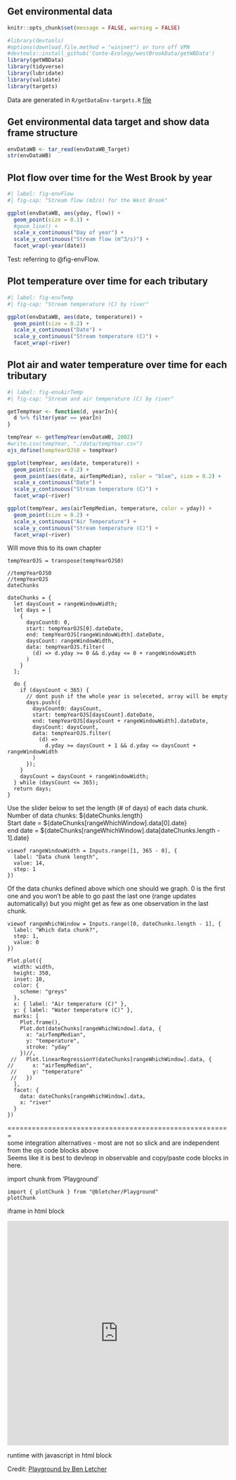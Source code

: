 ## Get environmental data

```r
knitr::opts_chunk$set(message = FALSE, warning = FALSE)
```

```r
#library(devtools)
#options(download.file.method = "wininet") or turn off VPN
#devtools::install_github('Conte-Ecology/westBrookData/getWBData')
library(getWBData)
library(tidyverse)
library(lubridate)
library(validate)
library(targets)
```

Data are generated in `R/getDataEnv-targets.R` [file](https://github.com/bletcher/wbBook_quarto_targets/blob/main/R/getDataEnv_targets.R)  

## Get environmental data target and show data frame structure

```r
envDataWB <- tar_read(envDataWB_Target)
str(envDataWB)
```

## Plot flow over time for the West Brook by year

```r
#| label: fig-envFlow
#| fig-cap: "Stream flow (m3/s) for the West Brook"

ggplot(envDataWB, aes(yday, flow)) +
  geom_point(size = 0.1) + 
  #geom_line() +
  scale_x_continuous("Day of year") +
  scale_y_continuous("Stream flow (m^3/s)") +
  facet_wrap(~year(date))


```

Test: referring to @fig-envFlow.

## Plot temperature over time for each tributary

```r
#| label: fig-envTemp
#| fig-cap: "Stream temperature (C) by river"

ggplot(envDataWB, aes(date, temperature)) +
  geom_point(size = 0.2) +
  scale_x_continuous("Date") +
  scale_y_continuous("Stream temperature (C)") +
  facet_wrap(~river)
```


## Plot air and water temperature over time for each tributary

```r
#| label: fig-envAirTemp
#| fig-cap: "Stream and air temperature (C) by river"

getTempYear <- function(d, yearIn){
  d %>% filter(year == yearIn)
}

tempYear <- getTempYear(envDataWB, 2002)
#write.csv(tempYear, "./data/tempYear.csv")
ojs_define(tempYearOJS0 = tempYear)

ggplot(tempYear, aes(date, temperature)) +
  geom_point(size = 0.2) +
  geom_point(aes(date, airTempMedian), color = "blue", size = 0.2) +
  scale_x_continuous("Date") +
  scale_y_continuous("Stream temperature (C)") +
  facet_wrap(~river)

ggplot(tempYear, aes(airTempMedian, temperature, color = yday)) +
  geom_point(size = 0.2) +
  scale_x_continuous("Air Temperature") +
  scale_y_continuous("Stream temperature (C)") +
  facet_wrap(~river)
```






Will move this to its own chapter
```ojs
tempYearOJS = transpose(tempYearOJS0)

//tempYearOJS0
//tempYearOJS
dateChunks
```


```ojs
dateChunks = {
  let daysCount = rangeWindowWidth;
  let days = [
    {
      daysCount0: 0,
      start: tempYearOJS[0].dateDate,
      end: tempYearOJS[rangeWindowWidth].dateDate,
      daysCount: rangeWindowWidth,
      data: tempYearOJS.filter(
        (d) => d.yday >= 0 && d.yday <= 0 + rangeWindowWidth
      )
    }
  ];

  do {
    if (daysCount < 365) {
      // dont push if the whole year is seleceted, array will be empty
      days.push({
        daysCount0: daysCount,
        start: tempYearOJS[daysCount].dateDate,
        end: tempYearOJS[daysCount + rangeWindowWidth].dateDate,
        daysCount: daysCount,
        data: tempYearOJS.filter(
          (d) =>
            d.yday >= daysCount + 1 && d.yday <= daysCount + rangeWindowWidth
        )
      });
    }
    daysCount = daysCount + rangeWindowWidth;
  } while (daysCount <= 365);
  return days;
}
```

Use the slider below to set the length (# of days) of each data chunk.  
Number of data chunks: ${dateChunks.length}  
Start date = ${dateChunks[rangeWhichWindow].data[0].date}  
end date = ${dateChunks[rangeWhichWindow].data[dateChunks.length - 1].date}  

```ojs
viewof rangeWindowWidth = Inputs.range([1, 365 - 0], {
  label: "Data chunk length",
  value: 14,
  step: 1
})
```



Of the data chunks defined above which one should we graph. 0 is the first one and you won't be able to go past the last one (range updates automatically) but you might get as few as one observation in the last chunk.

```ojs
viewof rangeWhichWindow = Inputs.range([0, dateChunks.length - 1], {
  label: "Which data chunk?",
  step: 1,
  value: 0
})
```

```ojs
Plot.plot({
  width: width,
  height: 350,
  inset: 10,
  color: {
    scheme: "greys"
  },
  x: { label: "Air temperature (C)" },
  y: { label: "Water temperature (C)" },
  marks: [
    Plot.frame(),
    Plot.dot(dateChunks[rangeWhichWindow].data, {
      x: "airTempMedian",
      y: "temperature",
      stroke: "yday"
    })//,
 //   Plot.linearRegressionY(dateChunks[rangeWhichWindow].data, {
//      x: "airTempMedian",
 //     y: "temperature"
 //   })
  ],
  facet: {
    data: dateChunks[rangeWhichWindow].data,
    x: "river"
  }
})
```



=======================================================  
some integration alternatives - most are not so slick and are independent from  the ojs code blocks above  
Seems like it is best to devleop in observable and copy/paste code blocks in here.


import chunk from 'Playground'
```ojs
import { plotChunk } from "@bletcher/Playground"
plotChunk
```

iframe in html block
```{=html}
<iframe width="100%" height="510" frameborder="0"
  src="https://observablehq.com/embed/@bletcher/playground?cells=viewof+rangeWindowWidth%2Cviewof+rangeWhichWindow%2CplotChunk"></iframe>
```

runtime with javascript in html block
```{=html}
<div id="observablehq-viewof-rangeWindowWidth-7d7c4d0d"></div>
<div id="observablehq-viewof-rangeWhichWindow-7d7c4d0d"></div>
<div id="observablehq-plotChunk-7d7c4d0d"></div>
<p>Credit: <a href="https://observablehq.com/@bletcher/playground">Playground by Ben Letcher</a></p>

<link rel="stylesheet" href="https://cdn.jsdelivr.net/npm/@observablehq/inspector@5/dist/inspector.css">
<script type="module">
import {Runtime, Inspector} from "https://cdn.jsdelivr.net/npm/@observablehq/runtime@5/dist/runtime.js";
import define from "https://api.observablehq.com/@bletcher/playground@190.js?v=3";
new Runtime().module(define, name => {
  if (name === "viewof rangeWindowWidth") return new Inspector(document.querySelector("#observablehq-viewof-rangeWindowWidth-7d7c4d0d"));
  if (name === "viewof rangeWhichWindow") return new Inspector(document.querySelector("#observablehq-viewof-rangeWhichWindow-7d7c4d0d"));
  if (name === "plotChunk") return new Inspector(document.querySelector("#observablehq-plotChunk-7d7c4d0d"));
  return ["dateChunks"].includes(name);
});
</script>
```
